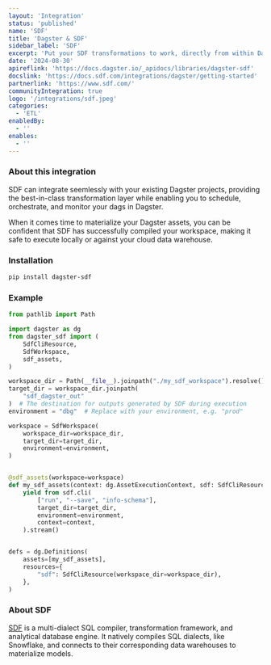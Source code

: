 ```yaml
---
layout: 'Integration'
status: 'published'
name: 'SDF'
title: 'Dagster & SDF'
sidebar_label: 'SDF'
excerpt: 'Put your SDF transformations to work, directly from within Dagster.'
date: '2024-08-30'
apireflink: 'https://docs.dagster.io/_apidocs/libraries/dagster-sdf'
docslink: 'https://docs.sdf.com/integrations/dagster/getting-started'
partnerlink: 'https://www.sdf.com/'
communityIntegration: true
logo: '/integrations/sdf.jpeg'
categories:
  - 'ETL'
enabledBy:
  - ''
enables:
  - ''
---
```


### About this integration

SDF can integrate seemlessly with your existing Dagster projects, providing the best-in-class transformation layer while enabling you to schedule, orchestrate, and monitor your dags in Dagster.

When it comes time to materialize your Dagster assets, you can be confident that SDF has successfully compiled your workspace, making it safe to execute locally or against your cloud data warehouse.

### Installation

```bash
pip install dagster-sdf
```

### Example

```python
from pathlib import Path

import dagster as dg
from dagster_sdf import (
    SdfCliResource,
    SdfWorkspace,
    sdf_assets,
)

workspace_dir = Path(__file__).joinpath("./my_sdf_workspace").resolve()
target_dir = workspace_dir.joinpath(
    "sdf_dagster_out"
)  # The destination for outputs generated by SDF during execution
environment = "dbg"  # Replace with your environment, e.g. "prod"

workspace = SdfWorkspace(
    workspace_dir=workspace_dir,
    target_dir=target_dir,
    environment=environment,
)


@sdf_assets(workspace=workspace)
def my_sdf_assets(context: dg.AssetExecutionContext, sdf: SdfCliResource):
    yield from sdf.cli(
        ["run", "--save", "info-schema"],
        target_dir=target_dir,
        environment=environment,
        context=context,
    ).stream()


defs = dg.Definitions(
    assets=[my_sdf_assets],
    resources={
        "sdf": SdfCliResource(workspace_dir=workspace_dir),
    },
)
```

### About SDF

[SDF](https://www.sdf.com/) is a multi-dialect SQL compiler, transformation framework, and analytical database engine. It natively compiles SQL dialects, like Snowflake, and connects to their corresponding data warehouses to materialize models.
